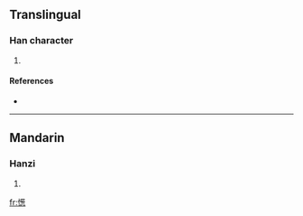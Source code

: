 ==Translingual==

===Han character===
{{Han char|rn=61|rad=心|as=13|sn=16|four=|canj=心廿心心 (PTPP)}}

# {{defn|Han|sort=心13}}

====References====
* {{Han ref|kx=0405.010|dkj=11309|dj=0745.120|hdz=42360.030|uh=61BD|ud=25021}}

----

==Mandarin==

===Hanzi===
{{cmn-hanzi|pin=[[sōng]] ([[song1]])|wg=sung<sup>1</sup>}}

# {{defn|Mandarin}}

[[fr:憽]]
